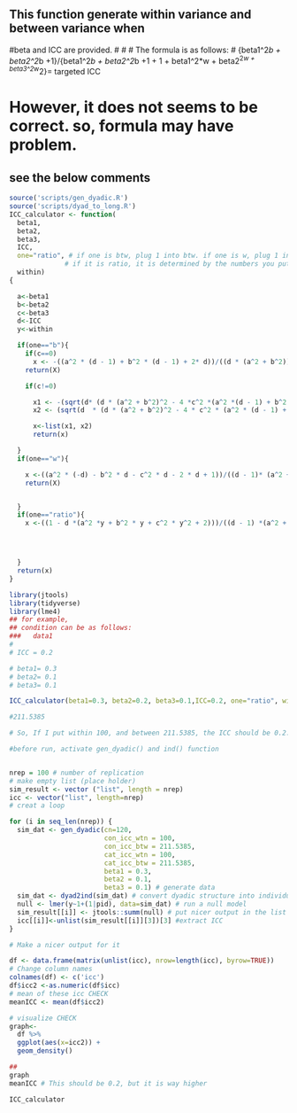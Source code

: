 ## This function generate within variance and between variance when
#beta and ICC are provided.
#
# # The formula is as follows:
# {beta1^2*b + beta2^2*b +1}/{beta1^2*b + beta2^2*b +1 + 1 + beta1^2*w + beta2^2*w + beta3^2*w^2}= targeted ICC


# However, it does not seems to be correct. so, formula may have problem.
## see the below comments


```r

source('scripts/gen_dyadic.R')
source('scripts/dyad_to_long.R')
ICC_calculator <- function(
  beta1,
  beta2,
  beta3,
  ICC,
  one="ratio", # if one is btw, plug 1 into btw. if one is w, plug 1 into within.
              # if it is ratio, it is determined by the numbers you put in the within argument
  within)
{

  a<-beta1
  b<-beta2
  c<-beta3
  d<-ICC
  y<-within

  if(one=="b"){
    if(c==0)
      x <- -((a^2 * (d - 1) + b^2 * (d - 1) + 2* d))/((d * (a^2 + b^2)))
    return(X)

    if(c!=0)

      x1 <- -(sqrt(d* (d * (a^2 + b^2)^2 - 4 *c^2 *(a^2 *(d - 1) + b^2 *(d - 1) + 2* d - 1))) + a^2 * d + b^2* d)/(2 *c^2* d)
      x2 <- (sqrt(d  * (d * (a^2 + b^2)^2 - 4 * c^2 * (a^2 * (d - 1) + b^2 *(d - 1) + 2*d - 1))) + a^2 * (-d) - b^2 *d)/(2 *c^2* d)

      x<-list(x1, x2)
      return(x)

  }
  if(one=="w"){

    x <-((a^2 * (-d) - b^2 * d - c^2 * d - 2 * d + 1))/((d - 1)* (a^2 + b^2))
    return(X)


  }
  if(one=="ratio"){
    x <-((1 - d *(a^2 *y + b^2 * y + c^2 * y^2 + 2)))/((d - 1) *(a^2 + b^2))




  }
  return(x)
}
```

```r

library(jtools)
library(tidyverse)
library(lme4)
## for example,
## condition can be as follows:
###   data1
#
# ICC = 0.2

# beta1= 0.3
# beta2= 0.1
# beta3= 0.1

ICC_calculator(beta1=0.3, beta2=0.2, beta3=0.1,ICC=0.2, one="ratio", within=100)

#211.5385

# So, If I put within 100, and between 211.5385, the ICC should be 0.2. however,

#before run, activate gen_dyadic() and ind() function


nrep = 100 # number of replication
# make empty list (place holder)
sim_result <- vector ("list", length = nrep)
icc <- vector("list", length=nrep)
# creat a loop

for (i in seq_len(nrep)) {
  sim_dat <- gen_dyadic(cn=120,
                        con_icc_wtn = 100,
                        con_icc_btw = 211.5385,
                        cat_icc_wtn = 100,
                        cat_icc_btw = 211.5385,
                        beta1 = 0.3,
                        beta2 = 0.1,
                        beta3 = 0.1) # generate data
  sim_dat <- dyad2ind(sim_dat) # convert dyadic structure into individual structure
  null <- lmer(y~1+(1|pid), data=sim_dat) # run a null model
  sim_result[[i]] <- jtools::summ(null) # put nicer output in the list
  icc[[i]]<-unlist(sim_result[[i]][3])[3] #extract ICC
}

# Make a nicer output for it

df <- data.frame(matrix(unlist(icc), nrow=length(icc), byrow=TRUE))
# Change column names
colnames(df) <- c('icc')
df$icc2 <-as.numeric(df$icc)
# mean of these icc CHECK
meanICC <- mean(df$icc2)

# visualize CHECK
graph<-
  df %>%
  ggplot(aes(x=icc2)) +
  geom_density()

##
graph
meanICC # This should be 0.2, but it is way higher

ICC_calculator
```
